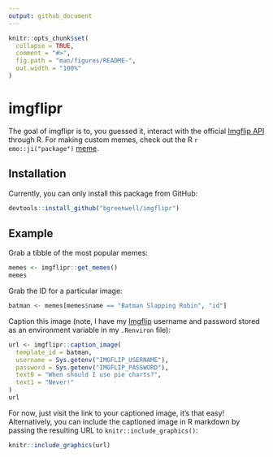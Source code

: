 ```yaml
---
output: github_document
---
```


<!-- README.md is generated from README.Rmd. Please edit that file -->

```r
knitr::opts_chunk$set(
  collapse = TRUE,
  comment = "#>",
  fig.path = "man/figures/README-",
  out.width = "100%"
)
```

# imgflipr

The goal of imgflipr is to, you guessed it, interact with the official [Imgflip API](https://api.imgflip.com/) through R. For making custom memes, check out the R `r emo::ji("package")` [meme](https://github.com/GuangchuangYu/meme/).

## Installation

Currently, you can only install this package from GitHub:

```r
devtools::install_github("bgreenwell/imgflipr")
```

## Example

Grab a tibble of the most popular memes:

```r
memes <- imgflipr::get_memes()
memes
```

Grab the ID for a particular image:

```r
batman <- memes[memes$name == "Batman Slapping Robin", "id"]
```

Caption this image (note, I have my [Imgflip](https://imgflip.com/) username and password stored as an environment variable in my `.Renviron` file):

```r
url <- imgflipr::caption_image(
  template_id = batman, 
  username = Sys.getenv("IMGFLIP_USERNAME"), 
  password = Sys.getenv("IMGFLIP_PASSWORD"), 
  text0 = "When should I use pie charts?",
  text1 = "Never!"
)
url
```

For now, just visit the link to your captioned image, it's that easy! Alternatively, you can include the captioned image in R markdown by passing the resulting URL to `knitr::include_graphics()`:

```r
knitr::include_graphics(url)
```

